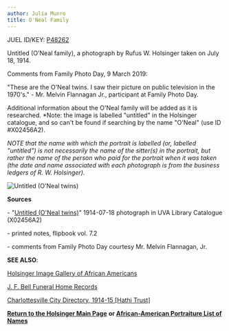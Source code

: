 ```yaml
---
author: Julia Munro
title: O'Neal Family
---
```

JUEL ID/KEY: [P48262](http://juel.iath.virginia.edu/public_person?person=48262 "P48262")

Untitled (O'Neal family), a photograph by Rufus W. Holsinger taken on July 18, 1914.

  
Comments from Family Photo Day, 9 March 2019: 

"These are the O'Neal twins. I saw their picture on public television in the 1970's." - Mr. Melvin Flannagan Jr., participant at Family Photo Day.  

Additional information about the O'Neal family will be added as it is researched. \*Note: the image is labelled "untitled" in the Holsinger catalogue, and so can't be found if searching by the name "O'Neal" (use ID #X02456A2).

_NOTE that the name with which the portrait is labelled (or, labelled "untitled") is not necessarily the name of the sitter(s) in the portrait, but rather the name of the person who paid for the portrait when it was taken (the date and name associated with each photograph is from the business ledgers of R. W. Holsinger)._

![Untitled (O'Neal twins)](https://iiif.lib.virginia.edu/iiif/uva-lib:1042303/full/778,561/0/default.jpg "Untitled (O'Neal twins)")  

**Sources**

\- "[Untitled (O'Neal twins)](https://search.lib.virginia.edu/catalog/uva-lib:1042303#?c=0&m=0&s=0&cv=0&xywh=-137%2C-138%2C4497%2C3334 "O'Neal Twins (untitled)")" 1914-07-18 photograph in UVA Library Catalogue (X02456A2) 

\- printed notes, flipbook vol. 7.2 

\- comments from Family Photo Day courtesy Mr. Melvin Flannagan, Jr. 

**SEE ALSO**:

[Holsinger Image Gallery of African Americans](http://rwholsingerphotos.org/images.php "Holsinger Image Gallery of African Americans")

[J. F. Bell Funeral Home Records](http://www2.vcdh.virginia.edu/afam/raceandplace/perl_scripts/last_names.html)

[Charlottesville City Directory, 1914-15 \[Hathi Trust\]](https://catalog.hathitrust.org/Record/101954103) 

[**Return to the Holsinger Main Page**](http://juel.iath.virginia.edu/node/980) **or [African-American Portraiture List of Names](http://juel.iath.virginia.edu/node/996)**